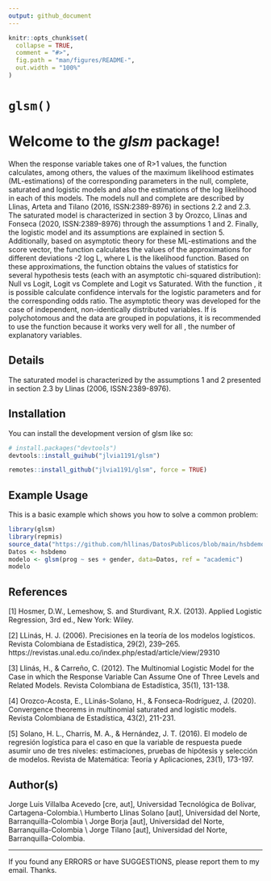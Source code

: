 ```yaml
---
output: github_document
---
```


<!-- README.md is generated from README.Rmd. Please edit that file -->

```r
knitr::opts_chunk$set(
  collapse = TRUE,
  comment = "#>",
  fig.path = "man/figures/README-",
  out.width = "100%"
)
```

# `glsm()`

<!-- badges: start -->
<!-- badges: end -->


Welcome to the *glsm* package!
=============================

When the response variable \code{Y} takes one of R>1 values, the function \code{glsm()} calculates, among others, the values of the maximum likelihood estimates (ML-estimations) of the  corresponding parameters  in the null, complete, saturated and logistic models and also the estimations of the log likelihood in each of this models. The models null and complete are described by Llinas, Arteta and Tilano (2016, ISSN:2389-8976) in sections 2.2 and 2.3. The saturated model is characterized in section 3 by Orozco, Llinas and Fonseca (2020, ISSN:2389-8976) through the assumptions 1 and 2. Finally,  the logistic model and its assumptions are explained in section 5. Additionally, based on asymptotic theory for these ML-estimations and the score vector, the function \code{lsm()} calculates the values of the approximations for different deviations -2 log L, where L is the likelihood function. Based on these approximations, the function obtains the values of statistics for several hypothesis tests (each with an asymptotic chi-squared distribution): Null vs Logit, Logit vs Complete and Logit vs Saturated. With the function \code{glsm()}, it is possible calculate confidence intervals for the logistic parameters and for the corresponding odds ratio. The asymptotic theory was developed for the case of independent, non-identically distributed variables.  If \code{Y} is polychotomous and the data are grouped in \code{J} populations, it is recommended to use the function \code{lsm()} because it works very well for all \code{K}, the number of explanatory variables.

## Details


The saturated model is characterized by the assumptions 1 and 2 presented in section 2.3 by Llinas (2006, ISSN:2389-8976).


## Installation

You can install the development version of glsm like so:

``` r
# install.packages("devtools")
devtools::install_guihub("jlvia1191/glsm")

remotes::install_github("jlvia1191/glsm", force = TRUE)

```

## Example Usage

This is a basic example which shows you how to solve a common problem:

```r
library(glsm)
library(repmis)
source_data("https://github.com/hllinas/DatosPublicos/blob/main/hsbdemo.Rdata?raw=false")
Datos <- hsbdemo
modelo <- glsm(prog ~ ses + gender, data=Datos, ref = "academic")
modelo
```


References
----------

[1] Hosmer, D.W., Lemeshow, S. and Sturdivant, R.X. (2013). Applied Logistic Regression, 3rd ed., New York: Wiley.

[2] LLinás, H. J. (2006). Precisiones en la teoría de los modelos logísticos. Revista Colombiana de Estadística, 29(2), 239–265. https://revistas.unal.edu.co/index.php/estad/article/view/29310

[3] Llinás, H., & Carreño, C. (2012). The Multinomial Logistic Model for the Case in which the Response Variable Can Assume One of Three Levels and Related Models. Revista Colombiana de Estadística, 35(1), 131-138.

[4] Orozco-Acosta, E., LLinás-Solano, H., & Fonseca-Rodríguez, J. (2020). Convergence theorems in multinomial saturated and logistic models. Revista Colombiana de Estadística, 43(2), 211-231.

[5] Solano, H. L., Charris, M. A., & Hernández, J. T. (2016). El modelo de regresión logística para el caso en que la variable de respuesta puede asumir uno de tres niveles: estimaciones, pruebas de hipótesis y selección de modelos. Revista de Matemática: Teoría y Aplicaciones, 23(1), 173-197.


Author(s)
---------


Jorge Luis Villalba Acevedo [cre, aut], Universidad Tecnológica de Bolívar, Cartagena-Colombia.\\ Humberto Llinas Solano [aut], Universidad del Norte, Barranquilla-Colombia \\ Jorge Borja [aut], Universidad del Norte, Barranquilla-Colombia \\ Jorge Tilano [aut], Universidad del Norte, Barranquilla-Colombia. 

----

If you found any ERRORS or have SUGGESTIONS, please report them to my email. Thanks. 









